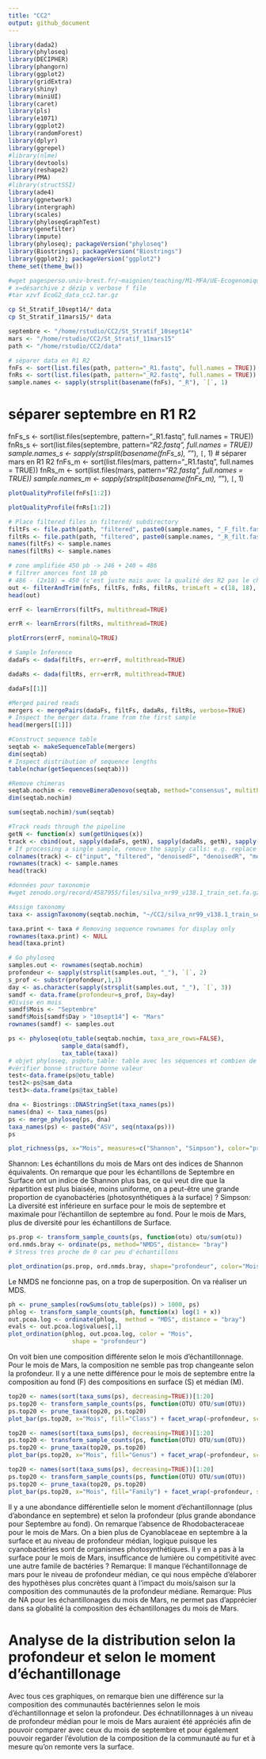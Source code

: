 ```yaml
---
title: "CC2"
output: github_document
---
```

```r
library(dada2) 
library(phyloseq)
library(DECIPHER) 
library(phangorn) 
library(ggplot2) 
library(gridExtra)
library(shiny)
library(miniUI)
library(caret)
library(pls)
library(e1071)
library(ggplot2)
library(randomForest)
library(dplyr)
library(ggrepel)
#library(nlme)
library(devtools)
library(reshape2)
library(PMA)
#library(structSSI)
library(ade4)
library(ggnetwork)
library(intergraph)
library(scales)
library(phyloseqGraphTest)
library(genefilter)
library(impute)
library(phyloseq); packageVersion("phyloseq")
library(Biostrings); packageVersion("Biostrings")
library(ggplot2); packageVersion("ggplot2")
theme_set(theme_bw())
```


```bash
#wget pagesperso.univ-brest.fr/~maignien/teaching/M1-MFA/UE-Ecogenomique2/EcoG2_data_cc2.tar.gz
# x=désarchive z dézip v verbose f file
#tar xzvf EcoG2_data_cc2.tar.gz
```

```bash
cp St_Stratif_10sept14/* data
cp St_Stratif_11mars15/* data
```


```r
septembre <- "/home/rstudio/CC2/St_Stratif_10sept14"
mars <- "/home/rstudio/CC2/St_Stratif_11mars15"
path <- "/home/rstudio/CC2/data"
```

```r
# séparer data en R1 R2
fnFs <- sort(list.files(path, pattern="_R1.fastq", full.names = TRUE))
fnRs <- sort(list.files(path, pattern="_R2.fastq", full.names = TRUE))
sample.names <- sapply(strsplit(basename(fnFs), "_R"), `[`, 1)
```

# séparer septembre en R1 R2
fnFs_s <- sort(list.files(septembre, pattern="_R1.fastq", full.names = TRUE))
fnRs_s <- sort(list.files(septembre, pattern="_R2.fastq", full.names = TRUE))
sample.names_s <- sapply(strsplit(basename(fnFs_s), "_"), `[`, 1)
# séparer mars en R1 R2
fnFs_m <- sort(list.files(mars, pattern="_R1.fastq", full.names = TRUE))
fnRs_m <- sort(list.files(mars, pattern="_R2.fastq", full.names = TRUE))
sample.names_m <- sapply(strsplit(basename(fnFs_m), "_"), `[`, 1)

```r
plotQualityProfile(fnFs[1:2])
```

```r
plotQualityProfile(fnRs[1:2])
```

```r
# Place filtered files in filtered/ subdirectory
filtFs <- file.path(path, "filtered", paste0(sample.names, "_F_filt.fastq.gz"))
filtRs <- file.path(path, "filtered", paste0(sample.names, "_R_filt.fastq.gz"))
names(filtFs) <- sample.names
names(filtRs) <- sample.names
```

```r
# zone amplifiée 450 pb -> 246 + 240 = 486
# filtrer amorces font 18 pb
# 486 - (2x18) = 450 (c'est juste mais avec la qualité des R2 pas le choix)
out <- filterAndTrim(fnFs, filtFs, fnRs, filtRs, trimLeft = c(18, 18), truncLen =c(246,240), maxN=0, maxEE=c(2,2), truncQ=2, rm.phix = TRUE, compress=TRUE, multithread=FALSE)
head(out)
```
```r
errF <- learnErrors(filtFs, multithread=TRUE)
```

```r
errR <- learnErrors(filtRs, multithread=TRUE)
```
```r
plotErrors(errF, nominalQ=TRUE)
```
```r
# Sample Inference
dadaFs <- dada(filtFs, err=errF, multithread=TRUE)
```
```r
dadaRs <- dada(filtRs, err=errR, multithread=TRUE)
```
```r
dadaFs[[1]]
```
```r
#Merged paired reads
mergers <- mergePairs(dadaFs, filtFs, dadaRs, filtRs, verbose=TRUE)
# Inspect the merger data.frame from the first sample
head(mergers[[1]])
```
```r
#Construct sequence table
seqtab <- makeSequenceTable(mergers)
dim(seqtab)
# Inspect distribution of sequence lengths
table(nchar(getSequences(seqtab)))
```

```r
#Remove chimeras
seqtab.nochim <- removeBimeraDenovo(seqtab, method="consensus", multithread=TRUE, verbose=TRUE)
dim(seqtab.nochim)
```
```r
sum(seqtab.nochim)/sum(seqtab)
```
```r
#Track reads through the pipeline
getN <- function(x) sum(getUniques(x))
track <- cbind(out, sapply(dadaFs, getN), sapply(dadaRs, getN), sapply(mergers, getN), rowSums(seqtab.nochim))
# If processing a single sample, remove the sapply calls: e.g. replace sapply(dadaFs, getN) with getN(dadaFs)
colnames(track) <- c("input", "filtered", "denoisedF", "denoisedR", "merged", "nonchim")
rownames(track) <- sample.names
head(track)
```

```bash
#données pour taxonomie
#wget zenodo.org/record/4587955/files/silva_nr99_v138.1_train_set.fa.gz
```


```r
#Assign taxonomy
taxa <- assignTaxonomy(seqtab.nochim, "~/CC2/silva_nr99_v138.1_train_set.fa.gz", multithread=TRUE)
```

```r
taxa.print <- taxa # Removing sequence rownames for display only
rownames(taxa.print) <- NULL
head(taxa.print)
```
```r
# Go phyloseq
samples.out <- rownames(seqtab.nochim)
profondeur <- sapply(strsplit(samples.out, "_"), `[`, 2)
s_prof <- substr(profondeur,1,1)
day <- as.character(sapply(strsplit(samples.out, "_"), `[`, 3))
samdf <- data.frame(profondeur=s_prof, Day=day)
#Divise en mois
samdf$Mois <- "Septembre"
samdf$Mois[samdf$Day > "10sept14"] <- "Mars"
rownames(samdf) <- samples.out
```

```r
ps <- phyloseq(otu_table(seqtab.nochim, taxa_are_rows=FALSE), 
               sample_data(samdf), 
               tax_table(taxa))
# objet phyloseq, ps@otu_table: table avec les séquences et combien de fois dans l'échantillon, sampledate: table avec échantillons, age, ID.. Tree (arbre phylo avec tous les ARN16S), Tax table: plyla classe genre..
#vérifier bonne structure bonne valeur
test<-data.frame(ps@otu_table)
test2<-ps@sam_data
test3<-data.frame(ps@tax_table)
```

```r
dna <- Biostrings::DNAStringSet(taxa_names(ps))
names(dna) <- taxa_names(ps)
ps <- merge_phyloseq(ps, dna)
taxa_names(ps) <- paste0("ASV", seq(ntaxa(ps)))
ps
```
```r
plot_richness(ps, x="Mois", measures=c("Shannon", "Simpson"), color="profondeur")
```

Shannon: Les échantillons du mois de Mars ont des indices de Shannon équivalents. On remarque que pour les échantillons de Septembre en Surface ont un indice de Shannon plus bas, ce qui veut dire que la répartition est plus biaisée, moins uniforme, on a peut-être une grande proportion de cyanobactéries (photosynthétiques à la surface) ? 
Simpson: La diversité est inférieure en surface pour le mois de septembre et maximale pour l'échantillon de septembre au fond. Pour le mois de Mars, plus de diversité pour les échantillons de Surface.

```r
ps.prop <- transform_sample_counts(ps, function(otu) otu/sum(otu))
ord.nmds.bray <- ordinate(ps, method="NMDS", distance= "bray")
# Stress très proche de 0 car peu d'échantillons
```
```r
plot_ordination(ps.prop, ord.nmds.bray, shape="profondeur", color="Mois", title="Bray NMDS")
```

Le NMDS ne foncionne pas, on a trop de superposition. On va réaliser un MDS.
```r
ph <- prune_samples(rowSums(otu_table(ps)) > 1000, ps)
phlog <- transform_sample_counts(ph, function(x) log(1 + x))
out.pcoa.log <- ordinate(phlog,  method = "MDS", distance = "bray")
evals <- out.pcoa.log$values[,1]
plot_ordination(phlog, out.pcoa.log, color = "Mois",
                  shape = "profondeur")
```

On voit bien une composition différente selon le mois d'échantillonnage. Pour le mois de Mars, la composition ne semble pas trop changeante selon la profondeur. Il y a une nette différence pour le mois de septembre entre la composition au fond (F) des compositions en surface (S) et médian (M).

```r
top20 <- names(sort(taxa_sums(ps), decreasing=TRUE))[1:20]
ps.top20 <- transform_sample_counts(ps, function(OTU) OTU/sum(OTU))
ps.top20 <- prune_taxa(top20, ps.top20)
plot_bar(ps.top20, x="Mois", fill="Class") + facet_wrap(~profondeur, scales="free_x")
```
```r
top20 <- names(sort(taxa_sums(ps), decreasing=TRUE))[1:20]
ps.top20 <- transform_sample_counts(ps, function(OTU) OTU/sum(OTU))
ps.top20 <- prune_taxa(top20, ps.top20)
plot_bar(ps.top20, x="Mois", fill="Genus") + facet_wrap(~profondeur, scales="free_x")
```

```r
top20 <- names(sort(taxa_sums(ps), decreasing=TRUE))[1:20]
ps.top20 <- transform_sample_counts(ps, function(OTU) OTU/sum(OTU))
ps.top20 <- prune_taxa(top20, ps.top20)
plot_bar(ps.top20, x="Mois", fill="Family") + facet_wrap(~profondeur, scales="free_x")
```

Il y a une abondance différentielle selon le moment d'échantillonnage (plus d'abondance en septembre) et selon la profondeur (plus grande abondance pour Septembre au fond). 
On remarque l'absence de Rhodobacteraceae pour le mois de Mars. 
On a bien plus de Cyanoblaceae en septembre à la surface et au niveau de profondeur médian, logique puisque les cyanobactéries sont de organismes photosynthétiques. Il y en a pas à la surface pour le mois de Mars, insufficance de lumière ou compétitivité avec une autre famile de bactéries ?
Remarque: Il manque l'échantillonnage de mars pour le niveau de profondeur médian, ce qui nous empêche d'élaborer des hypothèses plus concrètes quant à l'impact du mois/saison sur la composition des communautés de la profondeur médiane.
Remarque: Plus de NA pour les échantillonages du mois de Mars, ne permet pas d'apprécier dans sa globalité la composition des échantillonages du mois de Mars. 


# Analyse de la distribution selon la profondeur et selon le moment d'échantillonage

Avec tous ces graphiques, on remarque bien une différence sur la composition des communautés bactériennes selon le mois d'échantillonnage et selon la profondeur.
Des échnatillonnages à un niveau de profondeur médian pour le mois de Mars auraient été appréciés afin de pouvoir comparer avec ceux du mois de septembre et pour également pouvoir regarder l'évolution de la composition de la communauté au fur et à mesure qu'on remonte vers la surface. 
